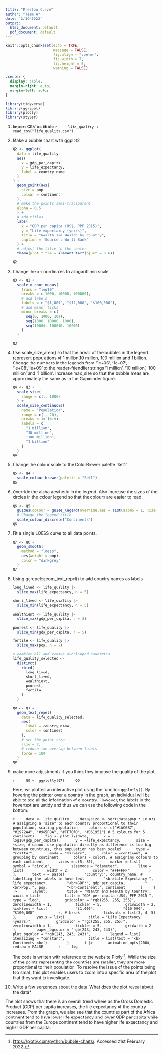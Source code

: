 ```yaml
---
title: "Preston Curve"
author: "Team A"
date: "2/16/2022"
output:
  html_document: default
  pdf_document: default
---
```


```r
knitr::opts_chunk$set(echo = TRUE, 
                      message = FALSE, 
                      fig.align = "center",
                      fig.width = 7, 
                      fig.height = 5,
                      warning = FALSE)
```

```css
.center {
  display: table;
  margin-right: auto;
  margin-left: auto;
}
```

```r
library(tidyverse)
library(ggrepel)
library(plotly)
library(styler)
```

(1) Import CSV as tibble
    ```r
    life_quality <- read_csv("life_quality.csv")
    ```

(2) Make a bubble chart with ggplot2 

    ```r
    Q2 <- ggplot(
      data = life_quality,
      aes(
        x = gdp_per_capita,
        y = life_expectancy,
        label = country_name
      )
    ) +
      geom_point(aes(
        size = pop,
        colour = continent
      ),
      # make the points semi-transparent
      alpha = 0.5
      ) +
      # add titles
      labs(
        x = "GDP per capita (US$, PPP 2015)",
        y = "Life expectancy (years)",
        title = "Wealth and Health by Country",
        caption = "Source : World Bank"
      ) +
      # adjust the title to the center
      theme(plot.title = element_text(hjust = 0.6))

    Q2
    ```

(3) Change the x-coordinates to a logarithmic scale

    ```r
    Q3 <- Q2 +
      scale_x_continuous(
        trans = "log10",
        breaks = c(1000, 10000, 100000),
        # add labels
        labels = c("$1,000", "$10,000", "$100,000"),
        # add minot ticks
        minor_breaks = c(
          seq(0, 1000, 100),
          seq(1000, 10000, 1000),
          seq(10000, 100000, 10000)
        )
      )

    Q3
    ```

(4) Use scale_size_area() so that the areas of the bubbles in the legend represent populations of 1 million,10 million, 100 million and 1 billion. Change the numbers in the legends from ‘1e+06’, ‘1e+07’, ‘1e+08’,‘1e+09’ to the reader-friendlier strings ‘1 million’, ‘10 million’, ‘100 million’ and ‘1 billion’. Increase max_size so that the bubble areas are approximately the same as in the Gapminder figure.

    ```r
    Q4 <- Q3 +
      scale_size(
        range = c(1, 1000)
      ) +
      scale_size_continuous(
        name = "Population",
        range = c(1, 20),
        breaks = 10^(6:9),
        labels = c(
          "1 million",
          "10 million",
          "100 million",
          "1 billion"
        )
      )
    Q4
    ```



(5) Change the colour scale to the ColorBrewer palette ‘Set1’. 

    ```r
    Q5 <- Q4 +
      scale_colour_brewer(palette = "Set1")
    Q5
    ```

(6) Override the alpha aesthetic in the legend. Also increase the sizes of the circles in the colour legend so that the colours are easier to read.

    ```r
    Q6 <- Q5 +
      guides(colour = guide_legend(override.aes = list(alpha = 1, size = 3))) +
      # Change the legend title
      scale_colour_discrete("Continents")
    Q6
    ``` 

(7) Fit a single LOESS curve to all data points.

    ```r
    Q7 <- Q6 +
      geom_smooth(
        method = "loess",
        aes(weight = pop),
        color = "darkgrey"
      )
    Q7
    ```

(8) Using ggrepel::geom_text_repel() to add country names as labels 

    ```r
    long_lived <- life_quality |>
      slice_max(life_expectancy, n = 5)

    short_lived <- life_quality |>
      slice_min(life_expectancy, n = 5)

    wealthiest <- life_quality |>
      slice_max(gdp_per_capita, n = 5)

    poorest <- life_quality |>
      slice_min(gdp_per_capita, n = 5)

    fertile <- life_quality |>
      slice_max(pop, n = 5)

    # combine all and remove overlapped countries
    life_quality_selected <-
      distinct(
        rbind(
          long_lived,
          short_lived,
          wealthiest,
          poorest,
          fertile
        )
      )
    ```

    ```r
    Q8 <- Q7 +
      geom_text_repel(
        data = life_quality_selected,
        aes(
          label = country_name,
          color = continent
        ),
        # set the point size
        size = 3,
        # reduce the overlap between labels
        force = 100
      )
    Q8
    ```

(9) make more adjustments if you think they improve the quality of the plot. 
<div class = 'center'>
    ```r
    Q9 <- ggplotly(Q7)
    Q9
    ```
</div>
    Here, we plotted an interactive plot using the function `ggplotly()`. By hovering the pointer over a country in the graph, an individual will be able to see all the information of a country. However, the labels in the hovertext are untidy and thus we can use the following code in the bottom:
<div class = 'center'>
    ```r
    data <- life_quality
    data$size <- sqrt(data$pop * 1e-03) # assigning a "size" to each country proportional to their population, scaling population
    colors <- c("#4AC6B7", "#1972A4", "#965F8A", "#FF7070", "#C61951") # 5 colours for 5 continents
    fig <- plot_ly(data,
      x = ~ log10(gdp_per_capita),
      y = ~life_expectancy,
      size = ~size, # cannot use population directly as difference is too big between countries, thus population has been scaled
      type = "scatter",
      mode = "markers",
      color = ~continent, # grouping by continent
      colors = colors, # assigning colours to each continent
      sizes = c(5, 80),
      marker = list(
        symbol = "circle",
        sizemode = "diameter",
        line = list(
          width = 2,
          color = "#FFFFFF"
        )
      ),
      text = ~ paste(
        "Country:", country_name, # labelling the labels in hovertext
        "<br>Life Expectancy:", life_expectancy,
        "<br>GDP:", gdp_per_capita,
        "<br>Pop.:", pop,
        "<br>Continent:", continent
      )
    ) |>
      layout(
        title = "Wealth and Health by Country",
        xaxis = list(
          title = "GDP per capita (US$, PPP 2015)",
          type = "log",
          gridcolor = "rgb(255, 255, 255)",
          zerolinewidth = 1,
          ticklen = 5,
          gridwidth = 2,
          ticktext = list(
            "$1,000",
            "$10,000",
            "$100,000"
          ), # break
          tickvals = list(3, 4, 5)
        ),
        yaxis = list(
          title = "Life Expectancy (years)",
          gridcolor = "rgb(255, 255, 255)",
          zerolinewidth = 1,
          ticklen = 5,
          gridwith = 2
        ),
        paper_bgcolor = "rgb(243, 243, 243)",
        plot_bgcolor = "rgb(243, 243, 243)",
        legend = list(
          itemsizing = "constant",
          title = list(text = "<b> Continents <b>")
        )
      ) |>
      animation_opts(2000,
        redraw = FALSE
      )
    fig
    ```
</div>

    The code is written with reference to the website Plotly [^our_first_footnote]. While the size of the points representing the countries are smaller, they are more proportional to their population. To resolve the issue of the points being too small, this plot enables users to zoom into a specific area of the plot that they want to investigate.
    
    [^our_first_footnote]: <https://plotly.com/python/bubble-charts/>. Accessed 21st February 2022.
    
(10) Write a few sentences about the data. What does the plot reveal about the data? \

The plot shows that there is an overall trend where as the Gross Domestic Product (GDP) per capita increases, the life expectancy of the country increases. From the graph, we also see that the countries part of the Africa continent tend to have lower life expectancy and lower GDP per capita while countries from the Europe continent tend to have higher life expectancy and higher GDP per capita.




